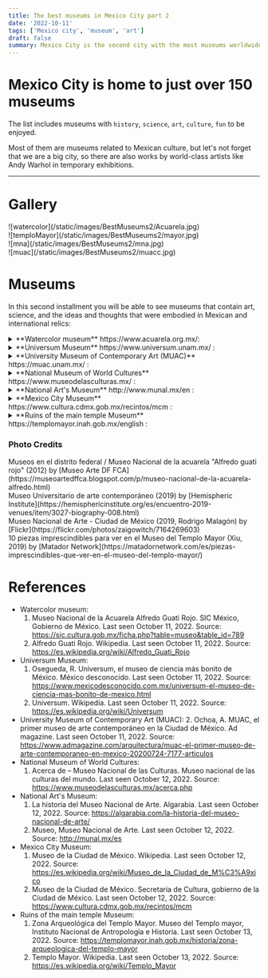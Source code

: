 ```yaml
---
title: The best museums in Mexico City part 2
date: '2022-10-11'
tags: ['Mexico city', 'museum', 'art']
draft: false
summary: Mexico City is the second city with the most museums worldwide.
---
```


# Mexico City is home to just over 150 museums

The list includes museums with `history`, `science`, `art`, `culture`, `fun` to be enjoyed.

Most of them are museums related to Mexican culture, but let's not forget that we are a big city,
so there are also works by world-class artists like Andy Warhol in temporary exhibitions.

---

# Gallery

<div className="flex flex-wrap -mx-2 overflow-hidden xl:-mx-2">
  <div className="my-1 px-2 w-full overflow-hidden xl:my-1 xl:px-2 xl:w-1/2">
    ![watercolor](/static/images/BestMuseums2/Acuarela.jpg)
  </div>
  <div className="my-1 px-2 w-full overflow-hidden xl:my-1 xl:px-2 xl:w-1/2">
    ![temploMayor](/static/images/BestMuseums2/mayor.jpg)
  </div>
  <div className="my-1 px-2 w-full overflow-hidden xl:my-1 xl:px-2 xl:w-1/2">
    ![mna](/static/images/BestMuseums2/mna.jpg)
  </div>
  <div className="my-1 px-2 w-full overflow-hidden xl:my-1 xl:px-2 xl:w-1/2">
    ![muac](/static/images/BestMuseums2/muacc.jpg)
  </div>
</div>

# Museums

In this second installment you will be able to see museums that contain art, science, and the ideas and thoughts that were embodied in Mexican and international relics:


<details>
  <summary> **Watercolor museum** https://www.acuarela.org.mx/: </summary>
  <ul>
    <li type="square"> Context and history. Initially, the museum was founded in the Roma neighborhood of Mexico City, but due to the great collapse caused by the 1985 earthquake, it was decided to move to Coyoacan. Alfredo Guati Rojo founded the Mexican society of watercolorists and the museum that bears his name. </li>
    <li type="square"> You will find inside. </li>
        - A) Art Gallery. Here you will find very beautiful watercolor works by Russian artists from St. Petersburg.
         - B) House of Alfredo Guati Rojo. It begins with a recreation tour of codices from the archaeological ruins, and then with watercolors from the 18th to 20th centuries.
           Upstairs there is an international exhibition of countries like Costarica, Cuba, Italy, Japan, Denmark, USA. across the room
           you will find an exhibition of Mexican artists, painting landscapes. Watercolor is very detailed and sometimes even abstract.
           Finally, going downstairs, you will find a beautiful red Alfredo Guati collection, with landscapes, with people and with a touch of the language of symbols used by the Aztecs.
         - C) Garden. The garden has stone sculptures based on Aztec symbols. There are also workshops on how to paint in watercolor for children, do not hesitate to ask.
    <li type="square"> How to arrive. </li>
        - A) From Coyoacan downtown. Walk like a 20 minutes to the museum.
        - B) From Miguel Angel de Quevedo subway station. Walk like a 15 minutes. 
    <li type="square"> Cost. It's free, but accepts donations. The camera permit is 50 MXN/2.5 dls.</li>
    <li type="square"> Open: Tuesday to Sunday from 10 to 18.</li>
    <li type="square"> Level of Security: ⭐️⭐️⭐️⭐️⭐️ (4.5) </li>
    <li type="square"> Guided tours. There are no guided tours but for 50 MXN/2.5 dls they give you a device with the guide in English of the different rooms. </li>
    <li type="square"> What eat. </li>
    <li type="square"> Additional material. </li>
  </ul>
</details>

<details>
  <summary>**Universum Museum** https://www.universum.unam.mx/ :</summary>
  <ul>
    <li type="square"> Context and history. It is a museum that is barely 30 years old with the purpose of disseminating science and technology to young people. The museum was created and managed by one of the best universities in
    Latin America, the glorious [UNAM](http://english.unam.mx/). It is a quite interactive, lively museum, mainly oriented towards children and young people. Maybe a couple of things look a bit worn but that's because of the number of visitors. </li>
    <li type="square"> You will find inside. </li>
        - A) Permanent exhibition. The exhibitions are all related to science and technology. Exhibitions on physics, chemistry, water, the human body, the evolution of devices, a planetarium, among others.
        - B) Temporary exhibitions. There are at the moment exhibitions of dinosaurs and birds of the protected area of ​​the university.
    <li type="square"> How to arrive. </li>
        - A) By the metrobus station Centro Cultural Universitario (CCU) and walk. https://www.metrobus.cdmx.gob.mx/mapas-de-sistema/mapa-linea-1
        - B) By the university metro and take route 3 of the pumabus. https://moovitapp.com/index/es-419/transporte_p%C3%BAblico-line-RUTA_3-Ciudad_de_Mexico-822-853996-207287-0
    <li type="square"> Cost. The cost of general admission is 90 MXN/4.5 dls, for the planetarium it is 15 MXN/0.75 dls extra. For the exhibitions it is the same extra fee, and sometimes there are packages that include 3 extra exhibitions (along with the planetarium) for 125 MXN/6.25 dls. You can buy the tickets [here](https://boletos.universum.unam.mx/). </li>
    <li type="square"> Open: Thursday to Sunday from 10 to 17. </li>
    <li type="square"> Level of Security: ⭐️⭐️⭐️⭐️⭐️ (4.3) </li>
    <li type="square"> Guided tours. There are no guides in English :(, but a couple of people in some rooms speak it.</li>
    <li type="square"> What eat. </li>
    <li type="square"> Additional material. . </li>
  </ul>
</details>


<details>
  <summary>**University Museum of Contemporary Art (MUAC)** https://muac.unam.mx/ :</summary>
  <ul>
    <li type="square"> Context and history. It is a museum of international modern art, with cultures other than the Mexican ones. The museum is barely 14 years old and is housed in the cultural space of the University of Mexico. </li>
    <li type="square"> You will find inside. It is an abstract art museum, like the [jumex] museum (/blog/bestMuseums1), and all the exhibitions are temporary, with a historical context. In general they are international exhibitions, but occasionally there are national exhibitions with a foreign focus. It is an enclosure with a beautiful architecture. </li>
    <li type="square"> How to arrive. It is located near the universum, so they are the same recommendations.</li>
    <li type="square"> Cost. From wednesday to saturday the cost is 40 MXN/2 dls. Sunday is 20 MXN/1 dls. Students pays 20 MXN/1 dls. You can buy the tickets [here](https://muac.unam.mx/planea-tu-visita); if you are a student and if you buy the ticket online, they will not be able to give you a discount. </li>
    <li type="square"> Open: Wednesday to Sunday from 11 to 18. </li>
    <li type="square"> Level of Security: ⭐️⭐️⭐️⭐️⭐️ (4.3) </li>
    <li type="square"> Guided tours. Similar to the situation in the universum museum.</li>
    <li type="square"> What eat. There is a restaurant inside the museum but it is a bit expensive.</li>
    <li type="square"> Additional material. Most infographics are in English by scanning the QR code. The museum has internet. </li>
  </ul>
</details>



<details>
  <summary>**National Museum of World Cultures** https://www.museodelasculturas.mx/ :</summary>
  <ul>
    <li type="square"> Context and history. It is a museum that during colonial times was dedicated to the creation and shelter of coins, which is why the street where it is located has the name "coin". During the period of the French invasion with Emperor Maximilian of Habsburg, I designate that this space will show everything related to the ancient cultures of Mexico, because in this space the Huey Tlatoani Moctezuma Xocoyotzin meditated on the problems of Tenochtitlan. </li>
    <li type="square"> You will find inside. </li>
        - A) Permanet exhibition. The exhibitions that are permanent are related to the culture of China, Japan, Korea, Greece, Mesopotamia and Egypt. Many relics are brought from those parts of the world, and others are replicas made for the museum. It should be noted that it is the only museum in Latin America that houses exhibitions from those parts of the world. 
        - B) Temporal exhibitions. In the same way, they are exhibitions from other parts of the world, but some are collaborations of other countries with Mexico, explaining the culture and relationship between the countries.
    <li type="square"> How to arrive. Being so close to the main temple, it is also leaving the zocalo subway station.</li>
    <li type="square"> Cost. Admision is free. Not online tickets. </li>
    <li type="square"> Open: Tuesday to Sunday from 10 to 17. </li>
    <li type="square"> Level of Security: ⭐️⭐️⭐️⭐️⭐️ (4.5) </li>
    <li type="square"> Guided tours. .</li>
    <li type="square"> What eat. </li>
    <li type="square"> Additional material. There are no infographics in English :(.</li>
  </ul>
</details>

<details>
  <summary>**National Art's Museum** http://www.munal.mx/en :</summary>
  <ul>
    <li type="square"> Context and history. As you can see from the architecture of the museum, it was built in colonial times, housing a hospital and Jesuits. In more modern times, whoever was President Porfirio Díaz ordered that this
     outside the Palace that will house the communications of the country. Opposite you will see what was the first engineering school in America, which years later was adopted by UNAM and currently belongs to the Faculty of Engineering of this Institution. I recommend that you watch the James Bond movie 007 Specter, because in the part of the movie that takes place in Mexico City, a large part of the scene was filmed on this street. </li>
    <li type="square"> You will find inside. As I mentioned, it is a colonial building, and just by entering its walls and stairs, they have a baroque style, combined with the Mexican national symbols.</li>
         - A) Permanent exhibition. You will find exhibitions related to the past life of Mexico, mainly its markets, diet and foods that are the basis of our diet, its main avenues, and our uses and customs.
         - B) Temporary exhibitions. The museum is very large, so you will constantly find new exhibitions in different rooms, both national and international, like when you visited there was a telegraph exhibition.
    <li type="square"> How to arrive. </li>
        - A) By trolleybus at the Bellas Artes/Santa Veracruz stations.https://www.ste.cdmx.gob.mx/linea-1 
        - B) Coming out of the subway stations Bellas Artes/Allende. https://metro.cdmx.gob.mx/storage/app/media/red/plano_red19.pdf 
        - C) By metrobus at the Bellas Artes/Museo Franz Mayer stations. https://www.metrobus.cdmx.gob.mx/mapas-de-sistema/mapa-linea-4
    <li type="square"> Cost. Weekends 80 MXN/4 dls. Camera permit 5 MXN/0.25 dls dls. Not online tickets. </li>
    <li type="square"> Open: Tuesday to sunday from 10 to 17:30. </li>
    <li type="square"> Level of Security: ⭐️⭐️⭐️⭐️⭐️ (4) </li>
    <li type="square"> Guided tours. They do not have tours or infographics in English.</li>
    <li type="square"> What eat. </li>
    <li type="square"> Additional material. .</li>
  </ul>
</details>

<details>
  <summary>**Mexico City Museum** https://www.cultura.cdmx.gob.mx/recintos/mcm : </summary>
  <ul>
    <li type="square"> Context and history. The building belonged to the Counts of Santiago de Calimaya, just after the conquest. Juan Gutiérrez Altamirano is the first owner of the house, being the mayor of Texcoco and adviser to the conqueror Hernán Cortés.
    You can see in the corner of the museum that when the construction was built, they tried to hide a snake head. When the Spaniards won the battle against the Aztecs, they demolished their atriums and built their churches or buildings on top of them, as a sign of the imposition of the Catholic religion.
    It should be noted that the ancient cultures of America were polytheistic, that is, they worshiped multiple gods, and that Jesus Christ was not found or figured. Almost opposite you can see a commemorative mural that represents the meeting of two cultures.</li>
    <li type="square"> You will find inside. </li>
        - A) Permanent exhibition. Exhibition of the evolution of Mexico City. This dates back to the origin of the Aztecs in the founding of the great empire of [Tenochtitlan](https://en.wikipedia.org/wiki/Tenochtitlan).
        - B) Temporary exhibitions. Temporary exhibitions may include exhibitions from other cities, but include Mexico City. They are exhibitions of what cities were like before, types of architecture, new trends in construction, among others.
    <li type="square"> How to arrive. Leaving the Zocalo subway station, you can walk a couple of streets.</li>
    <li type="square"> Cost. 38 MXN / 2 dollars. Sundays is Free. international students
      the admission is 19 MXN/1 dls. Not online tickets. </li>
    <li type="square"> Open: Tuesday to Sunday from 10 to 18. </li>
    <li type="square"> Level of Security: ⭐️⭐️⭐️⭐️⭐️ (4.5) </li>
    <li type="square"> Guided tours. There is a tour of the museum in Spanish and English, it is every day that the museum opens at 13, but they recommend that you be there a little earlier, five minutes, to take the tour of what Mexico City was like before, if you do not arrive, it will be until next day.
    There are guides at all hours in English, but for this exhibition it is key to be at that moment.</li>
    <li type="square"> What eat.</li>
    <li type="square"> Additional material. There are no infographics in English :(. </li>
  </ul>
</details>


<details>
  <summary>**Ruins of the main temple Museum** https://templomayor.inah.gob.mx/english : </summary>
  <ul>
    <li type="square"> Context and history. In a similar way to the museum in Mexico City, the Spanish destroyed all of Tenochtitlan, and left these pyramids in ruins, imposing their cathedral that is located a few meters away. These ruins are one of the main vestiges that prove the existence of the Aztec empire, representing two of its greatest deities, the god of rain (Tlaloc) and the god of war (Huitzilopochtli).
    To one side of the ruins you will find a museum that extracted the main relics that have been found in the place. It has not yet been discovered. To make matters worse, they recently opened another part of the archaeological zone and you will find a dry tree, and if you are lucky that there are not many visitors, listen well next to the tree and you will perceive the sound of running water below.
    If you come to the city and it is open, it is the best thing you can do, because sometimes it closes because they continue with the excavation work.</li>
    <li type="square"> You will find inside. </li>
        - A) Topics.
            - i) [Archaeological ruins](https://en.wikipedia.org/wiki/Templo_Mayor) (yard).
            - ii) [Circular stone](https://en.wikipedia.org/wiki/Coyolxauhqui_Stone) of the goddess Coyolxauhqui.
            - iii) [Tzompantli](https://en.wikipedia.org/wiki/Tzompantli). A series of skulls that are intertwined on a wall. These skulls represented the sacrifices they made to their gods on the esplanade of the enclosure. Once dead, they were stacked here.
            - iv) [Aztec calendar](https://en.wikipedia.org/wiki/Aztec_calendar). It was discovered next to [Coatlicue](https://en.wikipedia.org/wiki/C%C5%8D%C4%81tl%C4%ABcue) on the corner where Hernán Cortés lived (Palacio Nacional), it was discovered in this area but this one is in the [Museum of Anthropology and History](/blog/bestMuseums1)
        - B) Permanent exhibition. The permanent exhibition is related to all the vestiges of the Aztec culture, mainly what was extracted from the ruins, but it also includes all their life, such as offerings, what their schools were like, the flora and fauna that surrounded them, as well as a couple of vestiges when they were conquered and carved in stone.
        - C) Temporary exhibitions. It is not very common, but short exhibits are brought in from other large archaeological ruins.
    <li type="square"> How to arrive. Leaving the Zocalo subway station, you can walk a couple of streets.</li>
    <li type="square"> Cost. 85 MXN / 4.25 dollars. Not online tickets. Admission for students is free. Sundays too, but only for foreigners residing in Mexico</li>
    <li type="square"> Open: Tuesday to Sunday from 9 to 17. </li>
    <li type="square"> Level of Security: ⭐️⭐️⭐️⭐️⭐️ (4.5) </li>
    <li type="square"> Guided tours. There are guides outside the archaeological zone, but the tours are not cheap, it is more affordable for groups of people. </li>
    <li type="square"> What eat. </li>
    <li type="square"> Additional material. Many infographics are in English, even when you first enter there is an information module that can give you a triptych with information about the place in English. Also in some rooms there are people who speak English and you can ask them a couple of things. In the official blog of the museum there are the guides for download in pdf and in English.</li>
  </ul>
</details>



### Photo Credits

<div>
  Museos en el distrito federal / Museo Nacional de la acuarela "Alfredo guati rojo" (2012) by
  [Museo Arte DF FCA](https://museoartedffca.blogspot.com/p/museo-nacional-de-la-acuarela-alfredo.html)
</div>
<div>
  Museo Universitario de arte contemporáneo (2019) by 
  [Hemispheric Institute](https://hemisphericinstitute.org/es/encuentro-2019-venues/item/3027-biography-008.html)
</div>
<div>
  Museo Nacional de Arte - Ciudad de México (2019, Rodrigo Malagón) by 
  [Flickr](https://flickr.com/photos/zaigowitch/7164269603)
</div>
<div>
  10 piezas imprescindibles para ver en el Museo del Templo Mayor (Xiu, 2019) by 
  [Matador Network](https://matadornetwork.com/es/piezas-imprescindibles-que-ver-en-el-museo-del-templo-mayor/)
</div>

# References

- Watercolor museum:
  1. Museo Nacional de la Acuarela Alfredo Guati Rojo. SIC México, Gobierno de México. Last seen October 11, 2022. Source:
     https://sic.cultura.gob.mx/ficha.php?table=museo&table_id=789
  2. Alfredo Guati Rojo. Wikipedia. Last seen October 11, 2022. Source:
     https://es.wikipedia.org/wiki/Alfredo_Guati_Rojo
- Universum Museum:
  1. Osegueda, R. Universum, el museo de ciencia más bonito de México. México desconocido. Last seen October 11, 2022. Source: https://www.mexicodesconocido.com.mx/universum-el-museo-de-ciencia-mas-bonito-de-mexico.html
  2. Universum. Wikipedia. Last seen October 11, 2022. Source: https://es.wikipedia.org/wiki/Universum
- University Museum of Contemporary Art (MUAC):
  2. Ochoa, A. MUAC, el primer museo de arte contemporáneo en la Ciudad de México. Ad magazine. Last seen October 11, 2022. Source: https://www.admagazine.com/arquitectura/muac-el-primer-museo-de-arte-contemporaneo-en-mexico-20200724-7177-articulos
- National Museum of World Cultures:
  1. Acerca de – Museo Nacional de las Culturas. Museo nacional de las culturas del mundo. Last seen October 12, 2022. Source: https://www.museodelasculturas.mx/acerca.php
- National Art's Museum:
  1. La historia del Museo Nacional de Arte. Algarabia. Last seen October 12, 2022. Source: https://algarabia.com/la-historia-del-museo-nacional-de-arte/
  2. Museo, Museo Nacional de Arte. Last seen October 12, 2022. Source: http://munal.mx/es
- Mexico City Museum:
  1. Museo de la Ciudad de México. Wikipedia. Last seen October 12, 2022. Source: https://es.wikipedia.org/wiki/Museo_de_la_Ciudad_de_M%C3%A9xico
  2. Museo de la Ciudad de México. Secretaria de Cultura, gobierno de la Ciudad de México. Last seen October 12, 2022. Source: https://www.cultura.cdmx.gob.mx/recintos/mcm
- Ruins of the main temple Museum:
  1. Zona Arqueológica del Templo Mayor. Museo del Templo mayor, Instituto Nacional de Antropología e Historia. Last seen October 13, 2022. Source: https://templomayor.inah.gob.mx/historia/zona-arqueologica-del-templo-mayor
  2. Templo Mayor. Wikipedia. Last seen October 13, 2022. Source: https://es.wikipedia.org/wiki/Templo_Mayor
